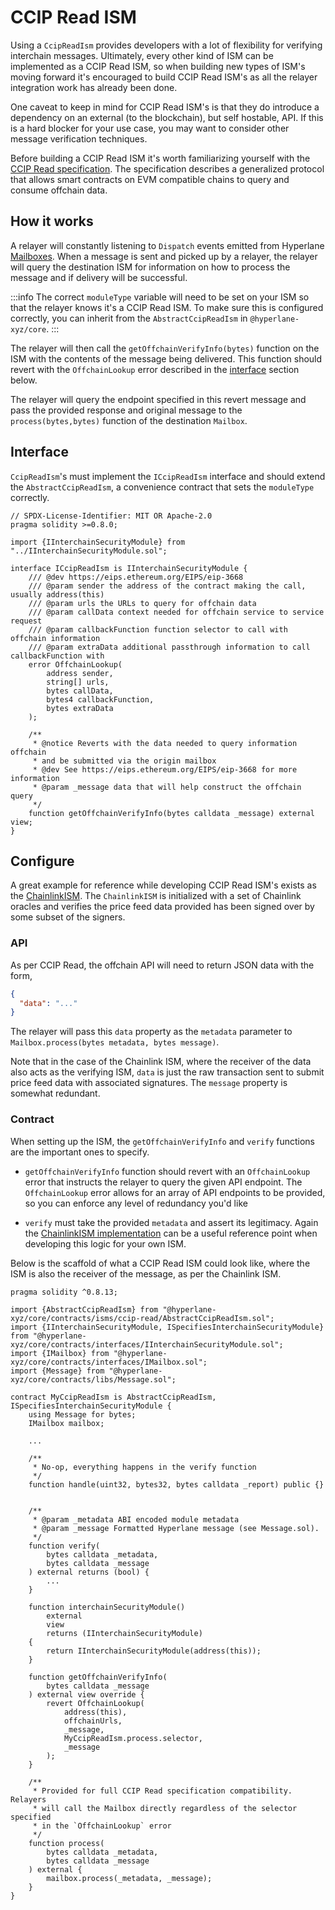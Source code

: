 # CCIP Read ISM

Using a `CcipReadIsm` provides developers with a lot of flexibility for verifying interchain messages. Ultimately, every other kind of ISM can be implemented as a CCIP Read ISM, so when building new types of ISM's moving forward it's encouraged to build CCIP Read ISM's as all the relayer integration work has already been done.

One caveat to keep in mind for CCIP Read ISM's is that they do introduce a dependency on an external (to the blockchain), but self hostable, API. If this is a hard blocker for your use case, you may want to consider other message verification techniques.

Before building a CCIP Read ISM it's worth familiarizing yourself with the [CCIP Read specification](https://eips.ethereum.org/EIPS/eip-3668). The specification describes a generalized protocol that allows smart contracts on EVM compatible chains to query and consume offchain data.

## How it works

A relayer will constantly listening to `Dispatch` events emitted from Hyperlane [Mailboxes](../../protocol/mailbox.mdx). When a message is sent and picked up by a relayer, the relayer will query the destination ISM for information on how to process the message and if delivery will be successful.

:::info
The correct `moduleType` variable will need to be set on your ISM so that the relayer knows it's a CCIP Read ISM. To make sure this is configured correctly, you can inherit from the `AbstractCcipReadIsm` in `@hyperlane-xyz/core`.
:::

The relayer will then call the `getOffchainVerifyInfo(bytes)` function on the ISM with the contents of the message being delivered. This function should revert with the `OffchainLookup` error described in the [interface](#interface) section below.

The relayer will query the endpoint specified in this revert message and pass the provided response and original message to the `process(bytes,bytes)` function of the destination `Mailbox`.

## Interface

`CcipReadIsm`'s must implement the `ICcipReadIsm` interface and should extend the `AbstractCcipReadIsm`, a convenience contract that sets the `moduleType` correctly.

```solidity
// SPDX-License-Identifier: MIT OR Apache-2.0
pragma solidity >=0.8.0;

import {IInterchainSecurityModule} from "../IInterchainSecurityModule.sol";

interface ICcipReadIsm is IInterchainSecurityModule {
    /// @dev https://eips.ethereum.org/EIPS/eip-3668
    /// @param sender the address of the contract making the call, usually address(this)
    /// @param urls the URLs to query for offchain data
    /// @param callData context needed for offchain service to service request
    /// @param callbackFunction function selector to call with offchain information
    /// @param extraData additional passthrough information to call callbackFunction with
    error OffchainLookup(
        address sender,
        string[] urls,
        bytes callData,
        bytes4 callbackFunction,
        bytes extraData
    );

    /**
     * @notice Reverts with the data needed to query information offchain
     * and be submitted via the origin mailbox
     * @dev See https://eips.ethereum.org/EIPS/eip-3668 for more information
     * @param _message data that will help construct the offchain query
     */
    function getOffchainVerifyInfo(bytes calldata _message) external view;
}
```

## Configure

A great example for reference while developing CCIP Read ISM's exists as the [ChainlinkISM](https://github.com/AlexBHarley/permissionless-chainlink-feeds). The `ChainlinkISM` is initialized with a set of Chainlink oracles and verifies the price feed data provided has been signed over by some subset of the signers.

### API

As per CCIP Read, the offchain API will need to return JSON data with the form,

```json
{
  "data": "..."
}
```

The relayer will pass this `data` property as the `metadata` parameter to `Mailbox.process(bytes metadata, bytes message)`.

Note that in the case of the Chainlink ISM, where the receiver of the data also acts as the verifying ISM, `data` is just the raw transaction sent to submit price feed data with associated signatures. The `message` property is somewhat redundant.

### Contract

When setting up the ISM, the `getOffchainVerifyInfo` and `verify` functions are the important ones to specify.

- `getOffchainVerifyInfo` function should revert with an `OffchainLookup` error that instructs the relayer to query the given API endpoint. The `OffchainLookup` error allows for an array of API endpoints to be provided, so you can enforce any level of redundancy you'd like

- `verify` must take the provided `metadata` and assert its legitimacy. Again the [ChainlinkISM implementation](https://github.com/AlexBHarley/permissionless-chainlink-feeds/blob/main/apps/contracts/contracts/ChainlinkAggregator.sol#L114) can be a useful reference point when developing this logic for your own ISM.

Below is the scaffold of what a CCIP Read ISM could look like, where the ISM is also the receiver of the message, as per the Chainlink ISM.

```solidity
pragma solidity ^0.8.13;

import {AbstractCcipReadIsm} from "@hyperlane-xyz/core/contracts/isms/ccip-read/AbstractCcipReadIsm.sol";
import {IInterchainSecurityModule, ISpecifiesInterchainSecurityModule} from "@hyperlane-xyz/core/contracts/interfaces/IInterchainSecurityModule.sol";
import {IMailbox} from "@hyperlane-xyz/core/contracts/interfaces/IMailbox.sol";
import {Message} from "@hyperlane-xyz/core/contracts/libs/Message.sol";

contract MyCcipReadIsm is AbstractCcipReadIsm, ISpecifiesInterchainSecurityModule {
    using Message for bytes;
    IMailbox mailbox;

    ...

    /**
     * No-op, everything happens in the verify function
     */
    function handle(uint32, bytes32, bytes calldata _report) public {}


    /**
     * @param _metadata ABI encoded module metadata
     * @param _message Formatted Hyperlane message (see Message.sol).
     */
    function verify(
        bytes calldata _metadata,
        bytes calldata _message
    ) external returns (bool) {
        ...
    }

    function interchainSecurityModule()
        external
        view
        returns (IInterchainSecurityModule)
    {
        return IInterchainSecurityModule(address(this));
    }

    function getOffchainVerifyInfo(
        bytes calldata _message
    ) external view override {
        revert OffchainLookup(
            address(this),
            offchainUrls,
            _message,
            MyCcipReadIsm.process.selector,
            _message
        );
    }

    /**
     * Provided for full CCIP Read specification compatibility. Relayers
     * will call the Mailbox directly regardless of the selector specified
     * in the `OffchainLookup` error
     */
    function process(
        bytes calldata _metadata,
        bytes calldata _message
    ) external {
        mailbox.process(_metadata, _message);
    }
}
```
